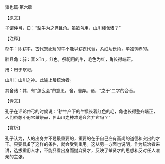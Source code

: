 

雍也篇·第六章

【原文】

子谓仲弓，曰：“犁牛为之骍且角。虽欲勿用，山川棒舍诸？”

【注释】

犁牛：即耕牛。古代祭祀用的牛不能以耕农代替，系红毛长角，单独饲养的。

骍且角：骍：音ｘīｎ，红色。祭祀用的牛，毛色为红，角长得端正。

用：用于祭祀。

山川：山川之神。此喻上层统治者。

其舍诸：其，有“怎么会”的意思。舍，舍弃。诸，“之于”二字的合音。

【译文】

孔子在评论仲弓的时候说：“耕牛产下的牛犊长着红色的毛，角也长得整齐端正，人们虽想不用它做祭品，但山川之神难道会舍弃它吗？”

【赏析】

孔子认为，人的出身并不是最重要的，重要的在于自己应有高尚的道德和突出的才干。只要具备了这样的条件，就会受到重用。这从另一方面也说明，作为统治者来讲，选拔重用人才，不能只看出身而抛弃贤才，反映了举贤才的思想和反对任人唯亲的主张。

